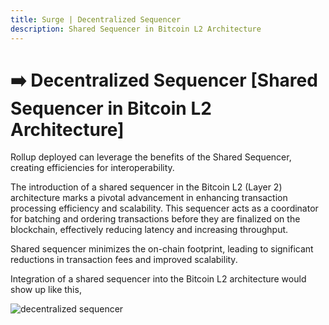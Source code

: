 ```yaml
---
title: Surge | Decentralized Sequencer
description: Shared Sequencer in Bitcoin L2 Architecture
---
```


# ➡️ Decentralized Sequencer [Shared Sequencer in Bitcoin L2 Architecture]

Rollup deployed can leverage the benefits of the Shared Sequencer, creating efficiencies for interoperability.

The introduction of a shared sequencer in the Bitcoin L2 (Layer 2) architecture marks a pivotal advancement in enhancing transaction processing efficiency and scalability. This sequencer acts as a coordinator for batching and ordering transactions before they are finalized on the blockchain, effectively reducing latency and increasing throughput.

Shared sequencer minimizes the on-chain footprint, leading to significant reductions in transaction fees and improved scalability.

Integration of a shared sequencer into the Bitcoin L2 architecture would show up like this,

<img src="/assets/decentralized-sequencer.png" alt="decentralized sequencer" />
